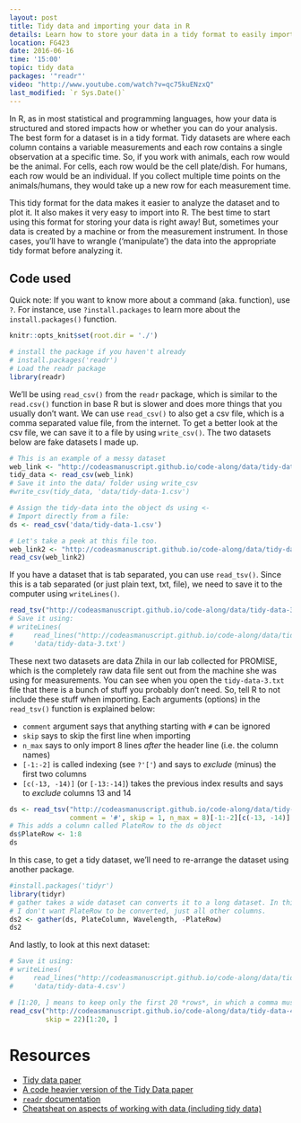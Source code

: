 ```yaml
---
layout: post
title: Tidy data and importing your data in R
details: Learn how to store your data in a tidy format to easily import it into R! Bring your own data!
location: FG423
date: 2016-06-16
time: '15:00'
topic: tidy data
packages: '"readr"'
video: "http://www.youtube.com/watch?v=qc75kuENzxQ"
last_modified: `r Sys.Date()`
---
```


In R, as in most statistical and programming languages, how your data is
structured and stored impacts how or whether you can do your analysis. The best
form for a dataset is in a tidy format. Tidy datasets are where each column
contains a variable measurements and each row contains a single observation at a
specific time. So, if you work with animals, each row would be the animal. For
cells, each row would be the cell plate/dish. For humans, each row would be an
individual. If you collect multiple time points on the animals/humans, they
would take up a new row for each measurement time.

This tidy format for the data makes it easier to analyze the dataset and to plot
it. It also makes it very easy to import into R. The best time to start using
this format for storing your data is right away! But, sometimes your data is
created by a machine or from the measurement instrument. In those cases, you'll
have to wrangle ('manipulate') the data into the appropriate tidy format before
analyzing it.

## Code used

Quick note: If you want to know more about a command (aka. function), use `?`. 
For instance, use `?install.packages` to learn more about the
`install.packages()` function.

```r
knitr::opts_knit$set(root.dir = './')
```

```r
# install the package if you haven't already
# install.packages('readr')
# Load the readr package
library(readr)
```

We'll be using `read_csv()` from the `readr` package, which is similar to the
`read.csv()` function in base R but is slower and does more things that you
usually don't want. We can use `read_csv()` to also get a csv file, which is a
comma separated value file, from the internet. To get a better look at the csv
file, we can save it to a file by using `write_csv()`. The two datasets below
are fake datasets I made up.

```r
# This is an example of a messy dataset
web_link <- "http://codeasmanuscript.github.io/code-along/data/tidy-data-1.csv"
tidy_data <- read_csv(web_link)
# Save it into the data/ folder using write_csv
#write_csv(tidy_data, 'data/tidy-data-1.csv')

# Assign the tidy-data into the object ds using <-
# Import directly from a file:
ds <- read_csv('data/tidy-data-1.csv')

# Let's take a peek at this file too.
web_link2 <- "http://codeasmanuscript.github.io/code-along/data/tidy-data-2.csv"
read_csv(web_link2)
```

If you have a dataset that is tab separated, you can use `read_tsv()`. Since
this is a tab separated (or just plain text, txt, file), we need to save it to
the computer using `writeLines()`.

```r
read_tsv("http://codeasmanuscript.github.io/code-along/data/tidy-data-3.txt")
# Save it using:
# writeLines(
#     read_lines("http://codeasmanuscript.github.io/code-along/data/tidy-data-3.txt"), 
#     'data/tidy-data-3.txt')
```

These next two datasets are data Zhila in our lab collected for PROMISE, which is
the completely raw data file sent out from the machine she was using for measurements.
You can see when you open the `tidy-data-3.txt` file that there is a bunch of
stuff you probably don't need. So, tell R to not include these stuff when importing.
Each arguments (options) in the `read_tsv()` function is explained below:

- `comment` argument says that anything starting with `#` can be ignored
- `skip` says to skip the first line when importing
- `n_max` says to only import 8 lines *after* the header line (i.e. the column
names)
- `[-1:-2]` is called indexing (see `?'['`) and says to *exclude* (minus) the
first two columns
- `[c(-13, -14)]` (or `[-13:-14]`) takes the previous index results and says to
*exclude* columns 13 and 14

```r
ds <- read_tsv("http://codeasmanuscript.github.io/code-along/data/tidy-data-3.txt",
               comment = '#', skip = 1, n_max = 8)[-1:-2][c(-13, -14)]
# This adds a column called PlateRow to the ds object
ds$PlateRow <- 1:8
ds
```

In this case, to get a tidy dataset, we'll need to re-arrange the dataset using
another package.

```r
#install.packages('tidyr')
library(tidyr)
# gather takes a wide dataset can converts it to a long dataset. In this case
# I don't want PlateRow to be converted, just all other columns.
ds2 <- gather(ds, PlateColumn, Wavelength, -PlateRow)
ds2
```

And lastly, to look at this next dataset:

```r
# Save it using:
# writeLines(
#     read_lines("http://codeasmanuscript.github.io/code-along/data/tidy-data-4.csv"), 
#     'data/tidy-data-4.csv')

# [1:20, ] means to keep only the first 20 *rows*, in which a comma must follow
read_csv("http://codeasmanuscript.github.io/code-along/data/tidy-data-4.csv",
         skip = 22)[1:20, ]
```

# Resources

- [Tidy data paper](https://www.jstatsoft.org/index.php/jss/article/view/v059i10/v59i10.pdf)
- [A code heavier version of the Tidy Data paper](https://cran.r-project.org/web/packages/tidyr/vignettes/tidy-data.html)
- [`readr` documentation](https://github.com/hadley/readr/blob/master/README.md)
- [Cheatsheat on aspects of working with data (including tidy data)](https://www.rstudio.com/wp-content/uploads/2015/02/data-wrangling-cheatsheet.pdf)
